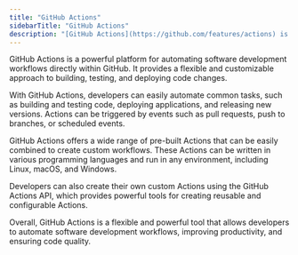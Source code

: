 ```yaml
---
title: "GitHub Actions"
sidebarTitle: "GitHub Actions"
description: "[GitHub Actions](https://github.com/features/actions) is used as our CI/CD tool, enabling us to automate our software development workflows, test and deploy code changes quickly and efficiently, and ensure code quality with continuous feedback."
---
```

GitHub Actions is a powerful platform for automating software development workflows directly within GitHub. It provides a flexible and customizable approach to building, testing, and deploying code changes.

With GitHub Actions, developers can easily automate common tasks, such as building and testing code, deploying applications, and releasing new versions. Actions can be triggered by events such as pull requests, push to branches, or scheduled events.

GitHub Actions offers a wide range of pre-built Actions that can be easily combined to create custom workflows. These Actions can be written in various programming languages and run in any environment, including Linux, macOS, and Windows.

Developers can also create their own custom Actions using the GitHub Actions API, which provides powerful tools for creating reusable and configurable Actions.

Overall, GitHub Actions is a flexible and powerful tool that allows developers to automate software development workflows, improving productivity, and ensuring code quality.
